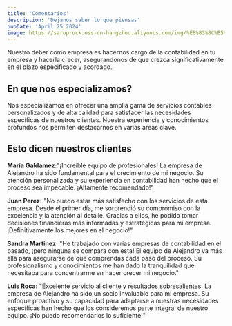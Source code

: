 ```yaml
---
title: 'Comentarios'
description: 'Dejanos saber lo que piensas'
pubDate: 'April 25 2024'
image: https://saroprock.oss-cn-hangzhou.aliyuncs.com/img/%E8%83%8C%E5%8C%85%E9%97%AE%E9%A2%98.png
---
```


Nuestro deber como empresa es hacernos cargo de la contabilidad en tu empresa y hacerla crecer, asegurandonos de que crezca significativamente en el plazo especificado y acordado.

## En que nos especializamos?

Nos especializamos en ofrecer una amplia gama de servicios contables personalizados y de alta calidad para satisfacer las necesidades específicas de nuestros clientes. Nuestra experiencia y conocimientos profundos nos permiten destacarnos en varias áreas clave.


## Esto dicen nuestros clientes


**María Galdamez:**"¡Increíble equipo de profesionales! La empresa de Alejandro ha sido fundamental para el crecimiento de mi negocio. Su atención personalizada y su experiencia en contabilidad han hecho que el proceso sea impecable. ¡Altamente recomendado!"

**Juan Perez:** "No puedo estar más satisfecho con los servicios de esta empresa. Desde el primer día, me sorprendió su compromiso con la excelencia y la atención al detalle. Gracias a ellos, he podido tomar decisiones financieras más informadas y estratégicas para mi empresa. ¡Definitivamente los mejores en el negocio!"

**Sandra Martinez:** "He trabajado con varias empresas de contabilidad en el pasado, ¡pero ninguna se compara con esta! El equipo de Alejandro va más allá para asegurarse de que comprendas cada paso del proceso. Su profesionalismo y conocimientos me han dado la tranquilidad que necesitaba para concentrarme en hacer crecer mi negocio."

**Luis Roca:** "Excelente servicio al cliente y resultados sobresalientes. La empresa de Alejandro ha sido un socio invaluable para mi empresa. Su enfoque proactivo y su capacidad para adaptarse a nuestras necesidades específicas han hecho que los consideremos parte integral de nuestro equipo. ¡No puedo recomendarlos lo suficiente!"